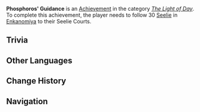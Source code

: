 {{Achievement Infobox
|title        = Phosphoros' Guidance
|id           = 80134
|order id     = 0134
|category     = The Light of Day
|description  = Follow 30 [[Seelie]] in Enkanomiya to their Seelie Courts.
|requirements = 
|primogems    = 20
|tracking     = Tracks the amount of Seelie found.
|topic        = Seelie
|set          = Phosphoros' Guidance
|tier         = 3
|tiers_total  = 3
|tier1        = Phosphoros' Guidance (Tier 1)
|tier2        = Phosphoros' Guidance (Tier 2)
|tier3        = Phosphoros' Guidance (Tier 3)
|prev         = Phosphoros' Guidance (Tier 2)
|next         = 
}}
'''Phosphoros' Guidance''' is an [[Achievement]] in the category ''[[The Light of Day]]''. To complete this achievement, the player needs to follow 30 [[Seelie]] in [[Enkanomiya]] to their Seelie Courts.

==Trivia==
{{Transclude|Phosphoros' Guidance (Tier 1)|Trivia}}
<!--
==Video Guides==
{{EVT
|video1   = 
|caption1 = 
}}
-->
==Other Languages==
{{Transclude|Phosphoros' Guidance|Other Languages}}

==Change History==
{{Change History|2.4}}
<!--
==References==
{{Reflist}}
-->
==Navigation==
{{Achievement Navbox|The Light of Day}}